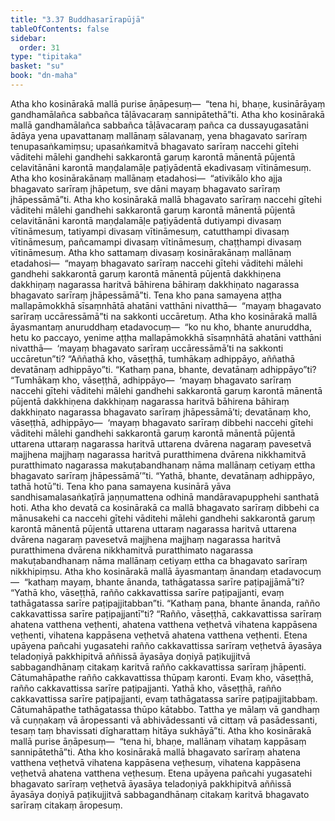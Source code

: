```yaml
---
title: "3.37 Buddhasarīrapūjā"
tableOfContents: false
sidebar:
  order: 31
type: "tipitaka"
basket: "su"
book: "dn-maha"
---
```



<DynamicBreadcrumb />

<Division number="227" book="dn-maha">

<Paragraph number="503" book="dn-maha">
Atha kho kosinārakā mallā purise āṇāpesuṃ—  “tena hi, bhaṇe, kusinārāyaṃ gandhamālañca sabbañca tāḷāvacaraṃ sannipātethā”ti. Atha kho kosinārakā mallā gandhamālañca sabbañca tāḷāvacaraṃ pañca ca dussayugasatāni ādāya yena upavattanaṃ mallānaṃ sālavanaṃ, yena bhagavato sarīraṃ tenupasaṅkamiṃsu; upasaṅkamitvā bhagavato sarīraṃ naccehi gītehi vāditehi mālehi gandhehi sakkarontā garuṃ karontā mānentā pūjentā celavitānāni karontā maṇḍalamāḷe paṭiyādentā ekadivasaṃ vītināmesuṃ.
</Paragraph>

<Paragraph number="504" book="dn-maha">
Atha kho kosinārakānaṃ mallānaṃ etadahosi—  “ativikālo kho ajja bhagavato sarīraṃ jhāpetuṃ, sve dāni mayaṃ bhagavato sarīraṃ jhāpessāmā”ti. Atha kho kosinārakā mallā bhagavato sarīraṃ naccehi gītehi vāditehi mālehi gandhehi sakkarontā garuṃ karontā mānentā pūjentā celavitānāni karontā maṇḍalamāḷe paṭiyādentā dutiyampi divasaṃ vītināmesuṃ, tatiyampi divasaṃ vītināmesuṃ, catutthampi divasaṃ vītināmesuṃ, pañcamampi divasaṃ vītināmesuṃ, chaṭṭhampi divasaṃ vītināmesuṃ.
</Paragraph>

<Paragraph number="505" book="dn-maha">
Atha kho sattamaṃ divasaṃ kosinārakānaṃ mallānaṃ etadahosi—  “mayaṃ bhagavato sarīraṃ naccehi gītehi vāditehi mālehi gandhehi sakkarontā garuṃ karontā mānentā pūjentā dakkhiṇena dakkhiṇaṃ nagarassa haritvā bāhirena bāhiraṃ dakkhiṇato nagarassa bhagavato sarīraṃ jhāpessāmā”ti.
</Paragraph>

</Division>
<Division number="228" book="dn-maha">

<Paragraph number="506" book="dn-maha">
Tena kho pana samayena aṭṭha mallapāmokkhā sīsaṃnhātā ahatāni vatthāni nivatthā—  “mayaṃ bhagavato sarīraṃ uccāressāmā”ti na sakkonti uccāretuṃ. Atha kho kosinārakā mallā āyasmantaṃ anuruddhaṃ etadavocuṃ—  “ko nu kho, bhante anuruddha, hetu ko paccayo, yenime aṭṭha mallapāmokkhā sīsaṃnhātā ahatāni vatthāni nivatthā—  ‘mayaṃ bhagavato sarīraṃ uccāressāmā’ti na sakkonti uccāretun”ti? “Aññathā kho, vāseṭṭhā, tumhākaṃ adhippāyo, aññathā devatānaṃ adhippāyo”ti. “Kathaṃ pana, bhante, devatānaṃ adhippāyo”ti? “Tumhākaṃ kho, vāseṭṭhā, adhippāyo—  ‘mayaṃ bhagavato sarīraṃ naccehi gītehi vāditehi mālehi gandhehi sakkarontā garuṃ karontā mānentā pūjentā dakkhiṇena dakkhiṇaṃ nagarassa haritvā bāhirena bāhiraṃ dakkhiṇato nagarassa bhagavato sarīraṃ jhāpessāmā’ti; devatānaṃ kho, vāseṭṭhā, adhippāyo—  ‘mayaṃ bhagavato sarīraṃ dibbehi naccehi gītehi vāditehi mālehi gandhehi sakkarontā garuṃ karontā mānentā pūjentā uttarena uttaraṃ nagarassa haritvā uttarena dvārena nagaraṃ pavesetvā majjhena majjhaṃ nagarassa haritvā puratthimena dvārena nikkhamitvā puratthimato nagarassa makuṭabandhanaṃ nāma mallānaṃ cetiyaṃ ettha bhagavato sarīraṃ jhāpessāmā’”ti. “Yathā, bhante, devatānaṃ adhippāyo, tathā hotū”ti.
</Paragraph>

</Division>
<Division number="229" book="dn-maha">

<Paragraph number="507" book="dn-maha">
Tena kho pana samayena kusinārā yāva sandhisamalasaṅkaṭīrā jaṇṇumattena odhinā mandāravapupphehi santhatā hoti. Atha kho devatā ca kosinārakā ca mallā bhagavato sarīraṃ dibbehi ca mānusakehi ca naccehi gītehi vāditehi mālehi gandhehi sakkarontā garuṃ karontā mānentā pūjentā uttarena uttaraṃ nagarassa haritvā uttarena dvārena nagaraṃ pavesetvā majjhena majjhaṃ nagarassa haritvā puratthimena dvārena nikkhamitvā puratthimato nagarassa makuṭabandhanaṃ nāma mallānaṃ cetiyaṃ ettha ca bhagavato sarīraṃ nikkhipiṃsu.
</Paragraph>

</Division>
<Division number="230" book="dn-maha">

<Paragraph number="508" book="dn-maha">
Atha kho kosinārakā mallā āyasmantaṃ ānandaṃ etadavocuṃ—  “kathaṃ mayaṃ, bhante ānanda, tathāgatassa sarīre paṭipajjāmā”ti? “Yathā kho, vāseṭṭhā, rañño cakkavattissa sarīre paṭipajjanti, evaṃ tathāgatassa sarīre paṭipajjitabban”ti. “Kathaṃ pana, bhante ānanda, rañño cakkavattissa sarīre paṭipajjantī”ti? “Rañño, vāseṭṭhā, cakkavattissa sarīraṃ ahatena vatthena veṭhenti, ahatena vatthena veṭhetvā vihatena kappāsena veṭhenti, vihatena kappāsena veṭhetvā ahatena vatthena veṭhenti. Etena upāyena pañcahi yugasatehi rañño cakkavattissa sarīraṃ veṭhetvā āyasāya teladoṇiyā pakkhipitvā aññissā āyasāya doṇiyā paṭikujjitvā sabbagandhānaṃ citakaṃ karitvā rañño cakkavattissa sarīraṃ jhāpenti. Cātumahāpathe rañño cakkavattissa thūpaṃ karonti. Evaṃ kho, vāseṭṭhā, rañño cakkavattissa sarīre paṭipajjanti. Yathā kho, vāseṭṭhā, rañño cakkavattissa sarīre paṭipajjanti, evaṃ tathāgatassa sarīre paṭipajjitabbaṃ. Cātumahāpathe tathāgatassa thūpo kātabbo. Tattha ye mālaṃ vā gandhaṃ vā cuṇṇakaṃ vā āropessanti vā abhivādessanti vā cittaṃ vā pasādessanti, tesaṃ taṃ bhavissati dīgharattaṃ hitāya sukhāyā”ti. Atha kho kosinārakā mallā purise āṇāpesuṃ—  “tena hi, bhaṇe, mallānaṃ vihataṃ kappāsaṃ sannipātethā”ti.
</Paragraph>

<Paragraph number="509" book="dn-maha">
Atha kho kosinārakā mallā bhagavato sarīraṃ ahatena vatthena veṭhetvā vihatena kappāsena veṭhesuṃ, vihatena kappāsena veṭhetvā ahatena vatthena veṭhesuṃ. Etena upāyena pañcahi yugasatehi bhagavato sarīraṃ veṭhetvā āyasāya teladoṇiyā pakkhipitvā aññissā āyasāya doṇiyā paṭikujjitvā sabbagandhānaṃ citakaṃ karitvā bhagavato sarīraṃ citakaṃ āropesuṃ.
</Paragraph>
</Division>